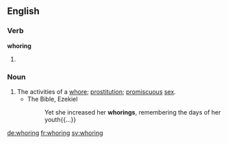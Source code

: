 
==English==

===Verb===
'''whoring'''

# {{present participle of|whore}}

===Noun===
{{en-noun}}

# The activities of a [[whore]]; [[prostitution]]; [[promiscuous]] [[sex]].
#* The Bible, Ezekiel
#*: Yet she increased her '''whorings''', remembering the days of her youth{{...}}

[[de:whoring]]
[[fr:whoring]]
[[sv:whoring]]